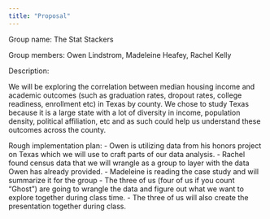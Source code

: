 ```yaml
---
title: "Proposal"
---
```


Group name: The Stat Stackers

Group members: Owen Lindstrom, Madeleine Heafey, Rachel Kelly

Description:

We will be exploring the correlation between median housing income and academic outcomes (such as graduation rates, dropout rates, college readiness, enrollment etc) in Texas by county. We chose to study Texas because it is a large state with a lot of diversity in income, population density, political affiliation, etc and as such could help us understand these outcomes across the county.

Rough implementation plan:
- Owen is utilizing data from his honors project on Texas which we will use to craft parts of our data analysis.
- Rachel found census data that we will wrangle as a group to layer with the data Owen has already provided.
- Madeleine is reading the case study and will summarize it for the group
- The three of us (four of us if you count "Ghost") are going to wrangle the data and figure out what we want to explore together during class time.
- The three of us will also create the presentation together during class. 
